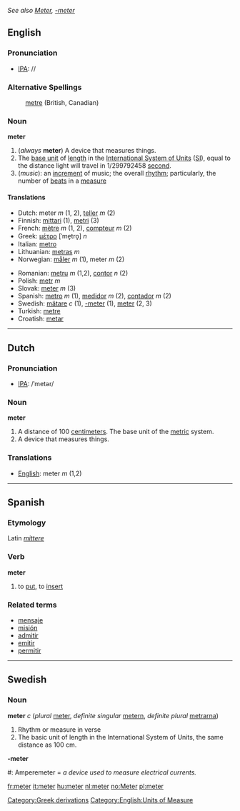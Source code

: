 ''See also [[Meter]], [[-meter]]''
==English==

===Pronunciation===
*[[w:IPA|IPA]]: /{{IPAchar|ˈmiːtə(ɻ)}}/

===Alternative Spellings===
:[[metre]] (British, Canadian)

===Noun===
'''meter'''
# (''always'' '''meter''') A device that measures things. 
# The [[base unit]] of [[length]] in the [[International System of Units]] ([[SI]]), equal to the distance light will travel in 1/299792458 [[second]].
#(''music''): an [[increment]] of music; the overall [[rhythm]]; particularly, the number of [[beat]]s in a [[measure]]

====Translations====
{{top}}
*Dutch: meter ''m'' (1, 2), [[teller]] ''m'' (2)
*Finnish: [[mittari]] (1), [[metri]] (3)
*French: [[mètre]] ''m'' (1, 2), [[compteur]] ''m'' (2)
*Greek: [[μέτρο]] [ˈme̞tro̞] ''n''
*Italian: [[metro]]
*Lithuanian: [[metras]] ''m''
*Norwegian: [[måler]] ''m'' (1), meter ''m'' (2)
{{mid}}
*Romanian: [[metru]] ''m'' (1,2), [[contor]] ''n'' (2)
*Polish: [[metr]] ''m''
*Slovak: [[meter#Slovak|meter]] ''m'' (3)
*Spanish: [[metro]] ''m'' (1), [[medidor]] ''m'' (2), [[contador]] ''m'' (2)
*Swedish: [[mätare]] ''c'' (1), [[-meter]] (1), [[meter#Swedish|meter]] (2, 3)
*Turkish: [[metre]]
*Croatish: [[metar]]
{{bottom}}

----

==Dutch==

=== Pronunciation ===
*[[w:IPA|IPA]]: /ˈmetər/

=== Noun ===
'''meter'''
# A distance of 100 [[centimeter]]s.  The base unit of the [[metric]] system.
# A device that measures things.

=== Translations ===
*[[English]]: meter ''m'' (1,2)

----

==Spanish==
===Etymology===
Latin ''[[mittere]]''
===Verb===
'''meter'''

# to [[put]], to [[insert]]

===Related terms===
*[[mensaje]]
*[[misión]]
*[[admitir]]
*[[emitir]]
*[[permitir]]

----
==Swedish==
===Noun===
'''meter''' ''c'' (''plural'' [[meter]], ''definite singular'' [[metern]], ''definite plural'' [[metrarna]])

# Rhythm or measure in verse
# The basic unit of length in the International System of Units, the same distance as 100 cm.

'''-meter'''

#: Amperemeter = ''a device used to measure electrical currents.''

[[Category:Greek derivations]]
[[Category:English:Units of Measure]]

[[fr:meter]]
[[it:meter]]
[[hu:meter]]
[[nl:meter]]
[[no:Meter]]
[[pl:meter]]